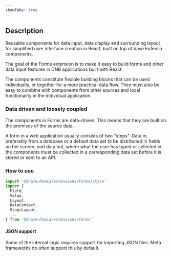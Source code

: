 ```yaml
---
showTabs: true
---
```


## Description

Reusable components for data input, data display and surrounding layout for simplified user interface creation in React, built on top of base Eufemia components.

The goal of the Forms extension is to make it easy to build forms and other data input features in DNB applications built with React.

The components constitute flexible building blocks that can be used individually, or together for a more practical data flow. They must also be easy to combine with components from other sources and local functionality in the individual application.

### Data driven and loosely coupled

The components in Forms are data-driven. This means that they are built on the premises of the source data.

A form in a web application usually consists of two "steps". Data in, preferably from a database or a default data set to be distributed in fields on the screen, and data out, where what the user has typed or selected in the components must be collected in a corresponding data set before it is stored or sent to an API.

### How to use

```jsx
import '@dnb/eufemia/extensions/forms/style'
import {
  Field,
  Value,
  Layout,
  DataContext,
  StepsLayout,
  ...
} from '@dnb/eufemia/extensions/forms'
```

#### JSON support

Some of the internal logic requires support for importing JSON files. Meta frameworks do often support this by default.
